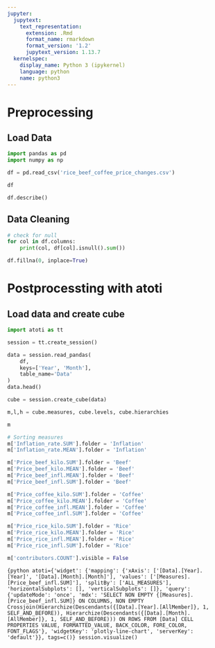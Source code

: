 ```yaml
---
jupyter:
  jupytext:
    text_representation:
      extension: .Rmd
      format_name: rmarkdown
      format_version: '1.2'
      jupytext_version: 1.13.7
  kernelspec:
    display_name: Python 3 (ipykernel)
    language: python
    name: python3
---
```


# Preprocessing


## Load Data

```python
import pandas as pd
import numpy as np
```

```python
df = pd.read_csv('rice_beef_coffee_price_changes.csv')
```

```python
df
```

```python
df.describe()
```

## Data Cleaning

```python
# check for null
for col in df.columns:
    print(col, df[col].isnull().sum())
```

```python
df.fillna(0, inplace=True)
```

# Postprocessting with atoti


## Load data and create cube

```python
import atoti as tt
```

```python
session = tt.create_session()
```

```python
data = session.read_pandas(
    df,
    keys=['Year', 'Month'],
    table_name='Data'
)
data.head()
```

```python
cube = session.create_cube(data)
```

```python
m,l,h = cube.measures, cube.levels, cube.hierarchies
```

```python
m
```

```python
# Sorting measures
m['Inflation_rate.SUM'].folder = 'Inflation'
m['Inflation_rate.MEAN'].folder = 'Inflation'

m['Price_beef_kilo.SUM'].folder = 'Beef'
m['Price_beef_kilo.MEAN'].folder = 'Beef'
m['Price_beef_infl.MEAN'].folder = 'Beef'
m['Price_beef_infl.SUM'].folder = 'Beef'

m['Price_coffee_kilo.SUM'].folder = 'Coffee'
m['Price_coffee_kilo.MEAN'].folder = 'Coffee'
m['Price_coffee_infl.MEAN'].folder = 'Coffee'
m['Price_coffee_infl.SUM'].folder = 'Coffee'

m['Price_rice_kilo.SUM'].folder = 'Rice'
m['Price_rice_kilo.MEAN'].folder = 'Rice'
m['Price_rice_infl.MEAN'].folder = 'Rice'
m['Price_rice_infl.SUM'].folder = 'Rice'

m['contributors.COUNT'].visible = False
```

```{python atoti={'widget': {'mapping': {'xAxis': ['[Data].[Year].[Year]', '[Data].[Month].[Month]'], 'values': ['[Measures].[Price_beef_infl.SUM]'], 'splitBy': ['ALL_MEASURES'], 'horizontalSubplots': [], 'verticalSubplots': []}, 'query': {'updateMode': 'once', 'mdx': 'SELECT NON EMPTY {[Measures].[Price_beef_infl.SUM]} ON COLUMNS, NON EMPTY Crossjoin(Hierarchize(Descendants({[Data].[Year].[AllMember]}, 1, SELF_AND_BEFORE)), Hierarchize(Descendants({[Data].[Month].[AllMember]}, 1, SELF_AND_BEFORE))) ON ROWS FROM [Data] CELL PROPERTIES VALUE, FORMATTED_VALUE, BACK_COLOR, FORE_COLOR, FONT_FLAGS'}, 'widgetKey': 'plotly-line-chart', 'serverKey': 'default'}}, tags=c()}
session.visualize()
```
